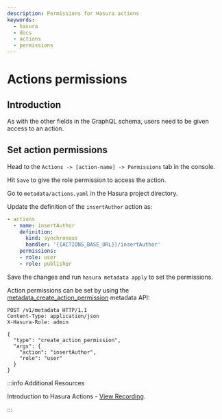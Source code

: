```yaml
---
description: Permissions for Hasura actions
keywords:
  - hasura
  - docs
  - actions
  - permissions
---
```



# Actions permissions

## Introduction

As with the other fields in the GraphQL schema, users need to be given
access to an action.

## Set action permissions

<Tabs className="api-tabs">
<TabItem value="console" label="Console">

Head to the `Actions -> [action-name] -> Permissions` tab in the
console.

<Thumbnail
  src="/img/graphql/core/actions/actions-permissions.png"
  alt="Console action permission"
/>

Hit `Save` to give the role permission to access the action.
</TabItem>
<TabItem value="cli" label="CLI">

Go to `metadata/actions.yaml` in the Hasura project directory.

Update the definition of the `insertAuthor` action as:

```yaml
- actions
  - name: insertAuthor
    definition:
      kind: synchronous
      handler: '{{ACTIONS_BASE_URL}}/insertAuthor'
    permissions:
    - role: user
    - role: publisher
```

Save the changes and run `hasura metadata apply` to set the permissions.

</TabItem>
<TabItem value="api" label="API">

Action permissions can be set by using the [metadata_create_action_permission](/graphql/core/api-reference/metadata-api/actions.mdx) metadata API:

```http
POST /v1/metadata HTTP/1.1
Content-Type: application/json
X-Hasura-Role: admin

{
  "type": "create_action_permission",
  "args": {
    "action": "insertAuthor",
    "role": "user"
  }
}
```
</TabItem>
</Tabs>

:::info Additional Resources

Introduction to Hasura Actions - [View Recording](https://hasura.io/events/webinar/hasura-actions/?pg=docs&plcmt=body&cta=view-recording&tech=).

:::
